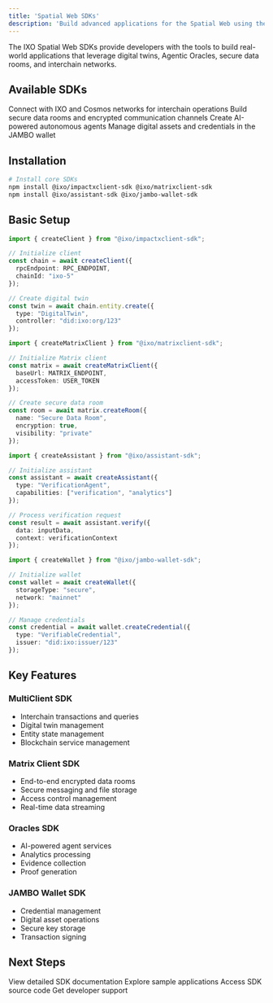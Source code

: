 ```yaml
---
title: 'Spatial Web SDKs'
description: 'Build advanced applications for the Spatial Web using the comprehensive suite of IXO development tools'
---
```


<Tip>
The IXO Spatial Web SDKs provide developers with the tools to build real-world applications that leverage digital twins, Agentic Oracles, secure data rooms, and interchain networks.
</Tip>

## Available SDKs

<CardGroup>

<Card title="MultiClient SDK" icon="network-wired" href="https://www.npmjs.com/package/@ixo/impactxclient-sdk">
  Connect with IXO and Cosmos networks for interchain operations
</Card>

<Card title="Matrix Client SDK" icon="database" href="https://www.npmjs.com/package/@ixo/matrixclient-sdk">
  Build secure data rooms and encrypted communication channels
</Card>

<Card title="Oracles SDK" icon="brain" href="https://www.npmjs.com/package/@ixo/assistant-sdk">
  Create AI-powered autonomous agents
</Card>

<Card title="JAMBO Wallet SDK" icon="wallet" href="https://www.npmjs.com/package/@ixo/jambo-wallet-sdk">
  Manage digital assets and credentials in the JAMBO wallet
</Card>

</CardGroup>

## Installation

```bash
# Install core SDKs
npm install @ixo/impactxclient-sdk @ixo/matrixclient-sdk
npm install @ixo/assistant-sdk @ixo/jambo-wallet-sdk
```

## Basic Setup

<CodeGroup>

```typescript ImpactX Client
import { createClient } from "@ixo/impactxclient-sdk";

// Initialize client
const chain = await createClient({
  rpcEndpoint: RPC_ENDPOINT,
  chainId: "ixo-5"
});

// Create digital twin
const twin = await chain.entity.create({
  type: "DigitalTwin",
  controller: "did:ixo:org/123"
});
```

```typescript Matrix Client
import { createMatrixClient } from "@ixo/matrixclient-sdk";

// Initialize Matrix client
const matrix = await createMatrixClient({
  baseUrl: MATRIX_ENDPOINT,
  accessToken: USER_TOKEN
});

// Create secure data room
const room = await matrix.createRoom({
  name: "Secure Data Room",
  encryption: true,
  visibility: "private"
});
```

```typescript Assistant
import { createAssistant } from "@ixo/assistant-sdk";

// Initialize assistant
const assistant = await createAssistant({
  type: "VerificationAgent",
  capabilities: ["verification", "analytics"]
});

// Process verification request
const result = await assistant.verify({
  data: inputData,
  context: verificationContext
});
```

```typescript JAMBO Wallet
import { createWallet } from "@ixo/jambo-wallet-sdk";

// Initialize wallet
const wallet = await createWallet({
  storageType: "secure",
  network: "mainnet"
});

// Manage credentials
const credential = await wallet.createCredential({
  type: "VerifiableCredential",
  issuer: "did:ixo:issuer/123"
});
```

</CodeGroup>

## Key Features

### MultiClient SDK
- Interchain transactions and queries
- Digital twin management
- Entity state management
- Blockchain service management

### Matrix Client SDK
- End-to-end encrypted data rooms
- Secure messaging and file storage
- Access control management
- Real-time data streaming

### Oracles SDK
- AI-powered agent services
- Analytics processing
- Evidence collection
- Proof generation

### JAMBO Wallet SDK
- Credential management
- Digital asset operations
- Secure key storage
- Transaction signing

## Next Steps

<CardGroup>

<Card title="API Reference" icon="code">
  View detailed SDK documentation
</Card>

<Card title="Examples" icon="lightbulb">
  Explore sample applications
</Card>

<Card title="GitHub" icon="github">
  Access SDK source code
</Card>

<Card title="Support" icon="headset">
  Get developer support
</Card>

</CardGroup>